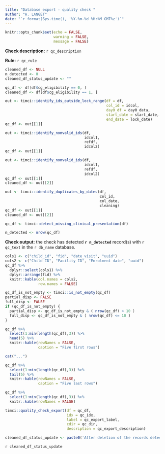 ```yaml
---
title: "Database export - quality check "
author: "H. LANGET"
date: "`r format(Sys.time(), '%Y-%m-%d %H:%M GMT%z')`"
---
```


```r
knitr::opts_chunk$set(echo = FALSE,
                      warning = FALSE,
                      message = FALSE)
```

**Check description:** `r qc_description`

**Rule:** `r qc_rule`

```r
cleaned_df <- NULL
n_detected <- 0
cleaned_df_status_update <- ""
```

```r
qc_df <- df[df$cg_eligibility == 0, ]
cleaned_df <- df[df$cg_eligibility == 1, ]
```

```r
out <- timci::identify_ids_outside_lock_range(df = df,
                                              col_id = idcol,
                                              day0_df = day0_data,
                                              start_date = start_date,
                                              end_date = lock_date)
qc_df <- out[[1]]
```

```r
out <- timci::identify_nonvalid_ids(df,
                                    idcol1,
                                    refdf,
                                    idcol2)
qc_df <- out[[1]]
```

```r
out <- timci::identify_nonvalid_ids(df,
                                    idcol1,
                                    refdf,
                                    idcol2)
qc_df <- out[[1]]
cleaned_df <- out[[2]]
```

```r
out <- timci::identify_duplicates_by_dates(df,
                                           col_id,
                                           col_date,
                                           cleaning)
qc_df <- out[[1]]
cleaned_df <- out[[2]]
```

```r
qc_df <- timci::detect_missing_clinical_presentation(df)
```

```r
n_detected <- nrow(qc_df)
```

**Check output:** the check has detected **`r n_detected`** record(s) with `r qc_text` in the `r db_name` database.

```r
cols1 <- c("child_id", "fid", "date_visit", "uuid")
cols2 <- c("Child ID", "Facility ID", "Enrolment date", "uuid")
qc_df %>%
  dplyr::select(cols1) %>%
  dplyr::arrange(fid) %>%
  knitr::kable(col.names = cols2,
               row.names = FALSE)
```

```r
qc_df_is_not_empty <- timci::is_not_empty(qc_df)
partial_disp <- FALSE
full_disp <- FALSE
if (qc_df_is_not_empty) {
  partial_disp <- qc_df_is_not_empty & ( nrow(qc_df) > 10 )
  full_disp <- qc_df_is_not_empty & ( nrow(qc_df) <= 10 )
}
```

```r
qc_df %>%
  select(1:min(length(qc_df),3)) %>%
  head(5) %>%
  knitr::kable(rowNames = FALSE,
               caption = "Five first rows")
```

```r
cat("...")
```

```r
qc_df %>%
  select(1:min(length(qc_df),3)) %>%
  tail(5) %>%
  knitr::kable(rowNames = FALSE,
               caption = "Five last rows")
```

```r
qc_df %>%
  select(1:min(length(qc_df),3)) %>%
  knitr::kable(rowNames = FALSE)
```

```r
timci::quality_check_export(df = qc_df,
                            idx = qc_idx,
                            label = qc_export_label,
                            cdir = qc_dir,
                            description = qc_export_description)
```

```r
cleaned_df_status_update <- paste0('After deletion of the records detected by this check, there are now **', nrow(cleaned_df), '** record(s) in the cleaned ', db_name, ' database.')
```

`r cleaned_df_status_update`
